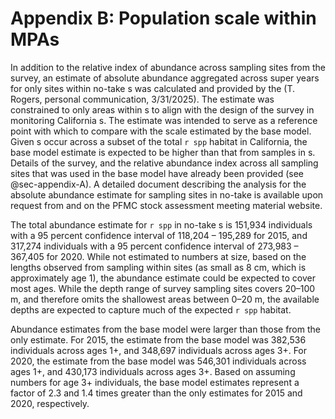 # Appendix B: Population scale within MPAs {#sec-appendix-B}

In addition to the relative index of abundance across sampling sites from the \gls{rov} survey, an estimate of absolute abundance aggregated across super years for only sites within no-take \gls{mpa}s was calculated and provided by the \gls{swfsc} (T. Rogers, personal communication, 3/31/2025). The estimate was constrained to only areas within \gls{mpa}s to align with the design of the \gls{rov} survey in monitoring California \gls{mpa}s. The estimate was intended to serve as a reference point with which to compare with the scale estimated by the base model. Given \gls{mpa}s occur across a subset of the total `r spp` habitat in California, the base model estimate is expected to be higher than that from samples in \gls{mpa}s. Details of the \gls{rov} survey, and the relative abundance index across all sampling sites that was used in the base model have already been provided (see @sec-appendix-A). A detailed document describing the analysis for the absolute abundance estimate for sampling sites in no-take \gls{mpa} is available upon request from \gls{swfsc} and on the PFMC stock assessment meeting material website.  

The total abundance estimate for `r spp` in no-take \gls{mpa}s is 151,934 individuals with a 95 percent confidence interval of 118,204 -- 195,289 for 2015, and 317,274 individuals with a 95 percent confidence interval of 273,983 -- 367,405 for 2020. While not estimated to numbers at size, based on the lengths observed from sampling within \gls{mpa} sites (as small as 8 cm, which is approximately age 1), the abundance estimate could be expected to cover most ages. While the depth range of survey sampling sites covers 20--100 m, and therefore omits the shallowest areas between 0--20 m, the available depths are expected to capture much of the expected `r spp` habitat.

Abundance estimates from the base model were larger than those from the \gls{mpa} only estimate. For 2015, the estimate from the base model was 382,536 individuals across ages 1+, and 348,697 individuals across ages 3+. For 2020, the estimate from the base model was 546,301 individuals across ages 1+, and 430,173 individuals across ages 3+. Based on assuming numbers for age 3+ individuals, the base model estimates represent a factor of 2.3 and 1.4 times greater than the \gls{mpa} only estimates for 2015 and 2020, respectively. 

<!-- DO not plan to include this section which talks more about the 5x assumption.** -->
<!-- If the distribution of abundance of `r spp` is uniform across space, the proportion of potential `r spp` habitat in \gls{mpa}s can be used to scale the \gls{mpa} only estimate to the scale of the entire population. This assumption is unrealistic and would likely overestimate the assumed total population size, given that protected areas often consist of high quality habitat, and that population density within protected areas is thought to be greater than the density in areas open to extraction. Nonetheless, the exact value is unknown, and this assumption is a start. \Gls{mpa}s along the California coast cover approximately 20 percent of the available `r spp` habitat. The assessment model could match the expected total population size for 2015 if catches were approximately 2.3 times the amount of those used in the base model. The assessment model could also match this expected total population size for 2015 if natural mortality were changed to values at or above $M$ = 0.095. Changes to $h$ could not obtain this level of population size for 2015 even when set to the highest value ($h$ = 0.95) among the profiles explored. -->